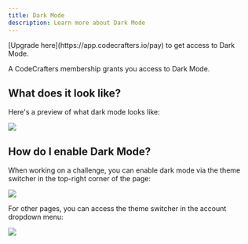```yaml
---
title: Dark Mode
description: Learn more about Dark Mode
---
```


<Tip>
  [Upgrade here](https://app.codecrafters.io/pay) to get access to Dark Mode.
</Tip>

A CodeCrafters membership grants you access to Dark Mode.

## What does it look like?

Here's a preview of what dark mode looks like:

<Frame>
  <img className="w-full" src="/img/membership/dark-mode-preview-1.png" />
</Frame>

## How do I enable Dark Mode?

When working on a challenge, you can enable dark mode via the theme switcher in the top-right corner of the page:

<Frame>
  <img className="w-full" src="/img/membership/dark-mode-switcher-challenge.png" />
</Frame>

For other pages, you can access the theme switcher in the account dropdown menu:

<Frame>
  <img className="w-full" src="/img/membership/dark-mode-switcher-other.png" />
</Frame>
